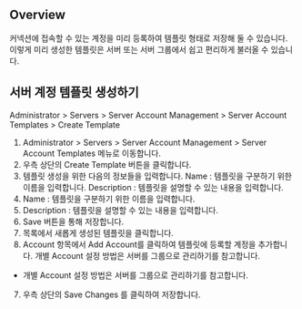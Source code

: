 ## Overview
커넥션에 접속할 수 있는 계정을 미리 등록하여 템플릿 형태로 저장해 둘 수 있습니다. 이렇게 미리 생성한 템플릿은 서버 또는 서버 그룹에서 쉽고 편리하게 불러올 수 있습니다.

## 서버 계정 템플릿 생성하기
Administrator &gt; Servers &gt; Server Account Management &gt; Server Account Templates &gt; Create Template

1. Administrator > Servers > Server Account Management > Server Account Templates 메뉴로 이동합니다.
2. 우측 상단의 Create Template 버튼을 클릭합니다.
3. 템플릿 생성을 위한 다음의 정보들을 입력합니다. Name : 템플릿을 구분하기 위한 이름을 입력합니다. Description : 템플릿을 설명할 수 있는 내용을 입력합니다.
  1. Name : 템플릿을 구분하기 위한 이름을 입력합니다.
  2. Description : 템플릿을 설명할 수 있는 내용을 입력합니다.
4. Save 버튼을 통해 저장합니다.
5. 목록에서 새롭게 생성된 템플릿을 클릭합니다.
6. Account 항목에서 Add Account를 클릭하여 템플릿에 등록할 계정을 추가합니다. 개별 Account 설정 방법은 서버를 그룹으로 관리하기를 참고합니다.
  * 개별 Account 설정 방법은 서버를 그룹으로 관리하기를 참고합니다.
7. 우측 상단의 Save Changes 를 클릭하여 저장합니다.
